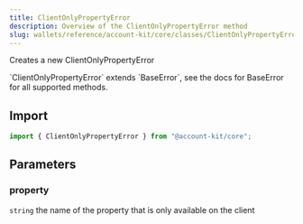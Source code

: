 ```yaml
---
title: ClientOnlyPropertyError
description: Overview of the ClientOnlyPropertyError method
slug: wallets/reference/account-kit/core/classes/ClientOnlyPropertyError/constructor
---
```




Creates a new ClientOnlyPropertyError

<Note>
  `ClientOnlyPropertyError` extends `BaseError`, see the docs for BaseError for
  all supported methods.
</Note>

## Import

```ts
import { ClientOnlyPropertyError } from "@account-kit/core";
```

## Parameters

### property

`string`
the name of the property that is only available on the client
